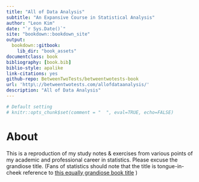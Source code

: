 ```yaml
--- 
title: "All of Data Analysis"
subtitle: "An Expansive Course in Statistical Analysis" 
author: "Leon Kim"
date: "`r Sys.Date()`"
site: "bookdown::bookdown_site"
output:
  bookdown::gitbook:
    lib_dir: "book_assets"
documentclass: book
bibliography: [book.bib]
biblio-style: apalike
link-citations: yes
github-repo: BetweenTwoTests/betweentwotests-book
url: 'http\://betweentwotests.com/allofdataanalysis/'
description: "All of Data Analysis"
---
```



```r
# Default setting
# knitr::opts_chunk$set(comment = "  ", eval=TRUE, echo=FALSE)
```

# About {-}

This is a reproduction of my study notes & exercises from various points of my academic and professional career in statistics. Please excuse the grandiose title. (Fans of statistics should note that the title is tongue-in-cheek reference to [this equally grandiose book title](https://www.google.com/search?q=all+of+statistics&oq=all+of+statistics) )
